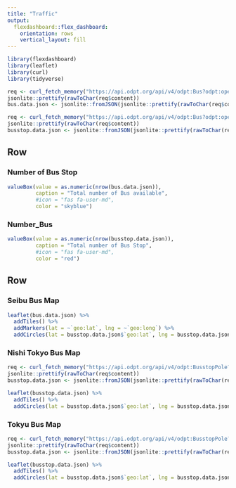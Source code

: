 ```yaml
---
title: "Traffic"
output: 
  flexdashboard::flex_dashboard:
    orientation: rows
    vertical_layout: fill
---
```


```r

library(flexdashboard)
library(leaflet)
library(curl)
library(tidyverse)

```

```r

req <- curl_fetch_memory("https://api.odpt.org/api/v4/odpt:Bus?odpt:operator=odpt.Operator:SeibuBus&acl:consumerKey=c1f315c808022db68eb65b5221764083a2964e2da068ecff8f944c233afe96b7")
jsonlite::prettify(rawToChar(req$content))
bus.data.json <- jsonlite::fromJSON(jsonlite::prettify(rawToChar(req$content)))

req <- curl_fetch_memory("https://api.odpt.org/api/v4/odpt:Bus?odpt:operator=odpt.Operator:SeibuBus&acl:consumerKey=c1f315c808022db68eb65b5221764083a2964e2da068ecff8f944c233afe96b7")
jsonlite::prettify(rawToChar(req$content))
busstop.data.json <- jsonlite::fromJSON(jsonlite::prettify(rawToChar(req$content)))

```



Row
-----------------------------------------------------------------------

### Number of Bus Stop {.value-box}

```r

valueBox(value = as.numeric(nrow(bus.data.json)), 
         caption = "Total number of Bus available", 
         #icon = "fas fa-user-md", 
         color = "skyblue")

```

### Number_Bus {.value-box}

```r

valueBox(value = as.numeric(nrow(busstop.data.json)), 
         caption = "Total number of Bus Stop", 
         #icon = "fas fa-user-md", 
         color = "red")

```

Row {.tabset}
-----------------------------------------------------------------------

### Seibu Bus Map


```r

leaflet(bus.data.json) %>% 
  addTiles() %>% 
  addMarkers(lat = ~`geo:lat`, lng = ~`geo:long`) %>% 
  addCircles(lat = busstop.data.json$`geo:lat`, lng = busstop.data.json$`geo:long`, color="red")

```

### Nishi Tokyo Bus Map

```r

req <- curl_fetch_memory("https://api.odpt.org/api/v4/odpt:BusstopPole?odpt:operator=odpt.Operator:NishiTokyoBus&acl:consumerKey=c1f315c808022db68eb65b5221764083a2964e2da068ecff8f944c233afe96b7")
jsonlite::prettify(rawToChar(req$content))
busstop.data.json <- jsonlite::fromJSON(jsonlite::prettify(rawToChar(req$content)))

```

```r

leaflet(busstop.data.json) %>% 
  addTiles() %>% 
  addCircles(lat = busstop.data.json$`geo:lat`, lng = busstop.data.json$`geo:long`, color="red")

```

### Tokyu Bus Map

```r

req <- curl_fetch_memory("https://api.odpt.org/api/v4/odpt:BusstopPole?odpt:operator=odpt.Operator:TokyuBus&acl:consumerKey=c1f315c808022db68eb65b5221764083a2964e2da068ecff8f944c233afe96b7")
jsonlite::prettify(rawToChar(req$content))
busstop.data.json <- jsonlite::fromJSON(jsonlite::prettify(rawToChar(req$content)))

```

```r

leaflet(busstop.data.json) %>% 
  addTiles() %>% 
  addCircles(lat = busstop.data.json$`geo:lat`, lng = busstop.data.json$`geo:long`, color="red")

```


